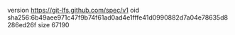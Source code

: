 version https://git-lfs.github.com/spec/v1
oid sha256:6b49aee971c47f9b74f61ad0ad4e1fffe41d0990882d7a04e78635d8286ed26f
size 67190
